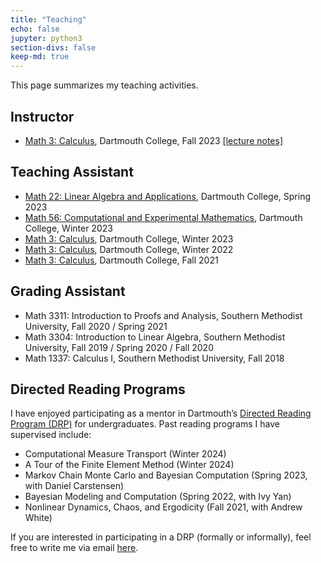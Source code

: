 ```yaml
---
title: "Teaching"
echo: false
jupyter: python3
section-divs: false
keep-md: true
---
```


This page summarizes my teaching activities. 

## Instructor

- [Math 3: Calculus](https://math.dartmouth.edu/~m3f23/general.phtml), Dartmouth College, Fall 2023 [[lecture notes]](https://nbviewer.org/github/jlindbloom/jlindbloom.github.io/blob/main/documents/m3f23_notes.pdf)


## Teaching Assistant

- [Math 22: Linear Algebra and Applications](https://math.dartmouth.edu/~m22s23/), Dartmouth College, Spring 2023
- [Math 56: Computational and Experimental Mathematics](https://math.dartmouth.edu/~m56w23/), Dartmouth College, Winter 2023
- [Math 3: Calculus](https://math.dartmouth.edu/~m3w23/), Dartmouth College, Winter 2023
- [Math 3: Calculus](https://math.dartmouth.edu/~m3w22/), Dartmouth College, Winter 2022
- [Math 3: Calculus](https://canvas.dartmouth.edu/courses/48609), Dartmouth College, Fall 2021

## Grading Assistant
- Math 3311: Introduction to Proofs and Analysis, Southern Methodist University, Fall 2020 / Spring 2021
- Math 3304: Introduction to Linear Algebra, Southern Methodist University, Fall 2019 / Spring 2020 / Fall 2020
- Math 1337: Calculus I, Southern Methodist University, Fall 2018

## Directed Reading Programs

I have enjoyed participating as a mentor in Dartmouth's [Directed Reading Program (DRP)](https://math.dartmouth.edu/~drp/) for undergraduates. Past reading programs I have supervised include:

- Computational Measure Transport (Winter 2024)
- A Tour of the Finite Element Method (Winter 2024)
- Markov Chain Monte Carlo and Bayesian Computation (Spring 2023, with Daniel Carstensen)
- Bayesian Modeling and Computation (Spring 2022, with Ivy Yan)
- Nonlinear Dynamics, Chaos, and Ergodicity (Fall 2021, with Andrew White)

If you are interested in participating in a DRP (formally or informally), feel free to write me via email [here](mailto:jonathan.t.lindbloom.gr@dartmouth.edu).

<!-- <details>
<summary>How do I dropdown?</summary>
<br>
This is how you dropdown.
</details> -->